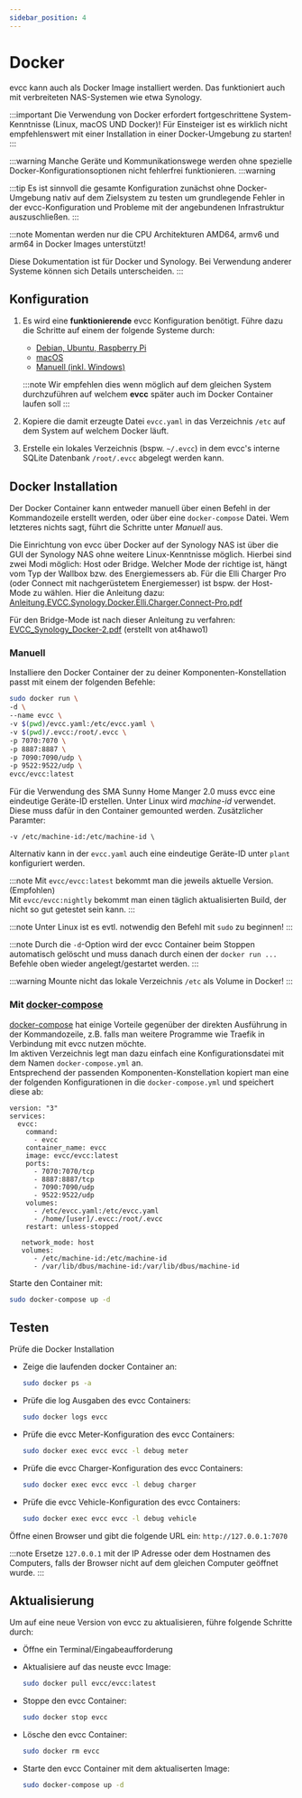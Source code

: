 ```yaml
---
sidebar_position: 4
---
```



# Docker

evcc kann auch als Docker Image installiert werden. Das funktioniert auch mit verbreiteten NAS-Systemen wie etwa Synology.

:::important
Die Verwendung von Docker erfordert fortgeschrittene System-Kenntnisse (Linux, macOS UND Docker)!
Für Einsteiger ist es wirklich nicht empfehlenswert mit einer Installation in einer Docker-Umgebung zu starten!
:::

:::warning
Manche Geräte und Kommunikationswege werden ohne spezielle Docker-Konfigurationsoptionen nicht fehlerfrei funktionieren.
:::warning

:::tip
Es ist sinnvoll die gesamte Konfiguration zunächst ohne Docker-Umgebung nativ auf dem Zielsystem zu testen um grundlegende Fehler in der evcc-Konfiguration und Probleme mit der angebundenen Infrastruktur auszuschließen.
:::

:::note
Momentan werden nur die CPU Architekturen AMD64, armv6 und arm64 in Docker Images unterstützt!

Diese Dokumentation ist für Docker und Synology. Bei Verwendung anderer Systeme können sich Details unterscheiden.
:::

## Konfiguration

1. Es wird eine **funktionierende** evcc Konfiguration benötigt. Führe dazu die Schritte auf einem der folgende Systeme durch:

   - [Debian, Ubuntu, Raspberry Pi](linux)
   - [macOS](macos)
   - [Manuell (inkl. Windows)](manual)

   :::note
   Wir empfehlen dies wenn möglich auf dem gleichen System durchzuführen auf welchem **evcc** später auch im Docker Container laufen soll
   :::

2. Kopiere die damit erzeugte Datei `evcc.yaml` in das Verzeichnis `/etc` auf dem System auf welchem Docker läuft.
3. Erstelle ein lokales Verzeichnis (bspw. `~/.evcc`) in dem evcc's interne SQLite Datenbank `/root/.evcc` abgelegt werden kann.

## Docker Installation

Der Docker Container kann entweder manuell über einen Befehl in der Kommandozeile erstellt werden, oder über eine `docker-compose` Datei. Wem letzteres nichts sagt, führt die Schritte unter _Manuell_ aus.

Die Einrichtung von evcc über Docker auf der Synology NAS ist über die GUI der Synology NAS ohne weitere Linux-Kenntnisse möglich. Hierbei sind zwei Modi möglich: Host oder Bridge. Welcher Mode der richtige ist, hängt vom Typ der Wallbox bzw. des Energiemessers ab. Für die Elli Charger Pro (oder Connect mit nachgerüstetem Energiemesser) ist bspw. der Host-Mode zu wählen. Hier die Anleitung dazu:
[Anleitung.EVCC.Synology.Docker.Elli.Charger.Connect-Pro.pdf](https://github.com/evcc-io/docs/files/10365841/Anleitung.EVCC.Synology.Docker.Elli.Charger.Connect-Pro.pdf)

Für den Bridge-Mode ist nach dieser Anleitung zu verfahren: [EVCC_Synology_Docker-2.pdf](https://github.com/evcc-io/docs/files/10365845/EVCC_Synology_Docker-2.pdf) (erstellt von at4hawo1)


### Manuell

Installiere den Docker Container der zu deiner Komponenten-Konstellation passt mit einem der folgenden Befehle:

<Tabs groupId="docker">
  <TabItem value="default" label="Standard" default>

```sh
sudo docker run \
-d \
--name evcc \
-v $(pwd)/evcc.yaml:/etc/evcc.yaml \
-v $(pwd)/.evcc:/root/.evcc \
-p 7070:7070 \
-p 8887:8887 \
-p 7090:7090/udp \
-p 9522:9522/udp \
evcc/evcc:latest
```

  </TabItem>
  <TabItem value="sma" label="SMA Geräte">
  Für die Verwendung des SMA Sunny Home Manger 2.0 muss evcc eine eindeutige Geräte-ID erstellen. Unter Linux wird <i>machine-id</i> verwendet. Diese muss dafür in den Container gemounted werden. Zusätzlicher Paramter:

```
-v /etc/machine-id:/etc/machine-id \
```

Alternativ kann in der `evcc.yaml` auch eine eindeutige Geräte-ID unter `plant` konfiguriert werden.

  </TabItem>
</Tabs>

:::note
Mit `evcc/evcc:latest` bekommt man die jeweils aktuelle Version. (Empfohlen)  
Mit `evcc/evcc:nightly` bekommt man einen täglich aktualisierten Build, der nicht so gut getestet sein kann.
:::

:::note
Unter Linux ist es evtl. notwendig den Befehl mit `sudo` zu beginnen!
:::

:::note
Durch die `-d`-Option wird der evcc Container beim Stoppen automatisch gelöscht und muss danach durch einen der `docker run ...` Befehle oben wieder angelegt/gestartet werden.
:::

:::warning
Mounte nicht das lokale Verzeichnis `/etc` als Volume in Docker!
:::

### Mit [docker-compose](https://docs.docker.com/compose)

[docker-compose](https://docs.docker.com/compose) hat einige Vorteile gegenüber der direkten Ausführung in der Kommandozeile, z.B. falls man weitere Programme wie Traefik in Verbindung mit evcc nutzen möchte.  
Im aktiven Verzeichnis legt man dazu einfach eine Konfigurationsdatei mit dem Namen `docker-compose.yml` an.  
Entsprechend der passenden Komponenten-Konstellation kopiert man eine der folgenden Konfigurationen in die `docker-compose.yml` und speichert diese ab:

<Tabs groupId="docker">
  <TabItem value="default" label="Standard" default>

    version: "3"
    services:
      evcc:
        command:
          - evcc
        container_name: evcc
        image: evcc/evcc:latest
        ports:
          - 7070:7070/tcp
          - 8887:8887/tcp
          - 7090:7090/udp
          - 9522:9522/udp
        volumes:
          - /etc/evcc.yaml:/etc/evcc.yaml
          - /home/[user]/.evcc:/root/.evcc
        restart: unless-stopped

  </TabItem>
  <TabItem value="sma" label="SMA Geräte und EEBus">

       network_mode: host
       volumes:
          - /etc/machine-id:/etc/machine-id
          - /var/lib/dbus/machine-id:/var/lib/dbus/machine-id

  </TabItem>
</Tabs>

Starte den Container mit:

```sh
sudo docker-compose up -d
```

## Testen

Prüfe die Docker Installation

- Zeige die laufenden docker Container an:

  ```sh
  sudo docker ps -a
  ```

- Prüfe die log Ausgaben des evcc Containers:

  ```sh
  sudo docker logs evcc
  ```

- Prüfe die evcc Meter-Konfiguration des evcc Containers:

  ```sh
  sudo docker exec evcc evcc -l debug meter
  ```

- Prüfe die evcc Charger-Konfiguration des evcc Containers:

  ```sh
  sudo docker exec evcc evcc -l debug charger
  ```

- Prüfe die evcc Vehicle-Konfiguration des evcc Containers:

  ```sh
  sudo docker exec evcc evcc -l debug vehicle
  ```

Öffne einen Browser und gibt die folgende URL ein: `http://127.0.0.1:7070`

:::note
Ersetze `127.0.0.1` mit der IP Adresse oder dem Hostnamen des Computers, falls der Browser nicht auf dem gleichen Computer geöffnet wurde.
:::

## Aktualisierung

Um auf eine neue Version von evcc zu aktualisieren, führe folgende Schritte durch:

- Öffne ein Terminal/Eingabeaufforderung

- Aktualisiere auf das neuste evcc Image:

  ```sh
  sudo docker pull evcc/evcc:latest
  ```

- Stoppe den evcc Container:

  ```sh
  sudo docker stop evcc
  ```

- Lösche den evcc Container:

  ```sh
  sudo docker rm evcc
  ```

- Starte den evcc Container mit dem aktualiserten Image:

  ```sh
  sudo docker-compose up -d
  ```
